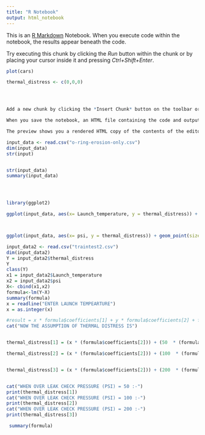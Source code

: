 ---
title: "R Notebook"
output: html_notebook
---

This is an [R Markdown](http://rmarkdown.rstudio.com) Notebook. When you execute code within the notebook, the results appear beneath the code. 

Try executing this chunk by clicking the *Run* button within the chunk or by placing your cursor inside it and pressing *Ctrl+Shift+Enter*. 

```{r}
plot(cars)

```
```{r}
thermal_distress <- c(0,0,0)




Add a new chunk by clicking the *Insert Chunk* button on the toolbar or by pressing *Ctrl+Alt+I*.

When you save the notebook, an HTML file containing the code and output will be saved alongside it (click the *Preview* button or press *Ctrl+Shift+K* to preview the HTML file).

The preview shows you a rendered HTML copy of the contents of the editor. Consequently, unlike *Knit*, *Preview* does not run any R code chunks. Instead, the output of the chunk when it was last run in the editor is displayed.
```
```{r}


input_data <- read.csv("o-ring-erosion-only.csv")
dim(input_data)
str(input)


str(input_data)
summary(input_data)




library(ggplot2)

ggplot(input_data, aes(x= Launch_temperature, y = thermal_distress)) + geom_point(size = 2.5, color="navy") + xlab("launch temp") + ylab("thermal distress") + ggtitle("Item Visibility vs Item Outlet Sales")



ggplot(input_data, aes(x= psi, y = thermal_distress)) + geom_point(size = 2.5, color="navy") + xlab("PSI") + ylab("thermal distress") + ggtitle("Item Visibility vs Item Outlet Sales")

input_data2 <- read.csv("traintest2.csv")
dim(input_data2)
Y = input_data2$thermal_distress
Y
class(Y)
x1 = input_data2$Launch_temperature
x2 = input_data2$psi
X<- cbind(x1,x2)
formula<-lm(Y~X)
summary(formula)
x = readline("ENTER LAUNCH TEMPEARTURE")
x = as.integer(x)

#result = x * formula$coefficients[1] + y * formula$coefficients[2] + formula$coefficients[0]
cat("NOW THE ASSUMPTION OF THERMAL DISTRESS IS")


thermal_distress[1] = (x * (formula$coefficients[2])) + (50  * (formula$coefficients[3] )) + formula$coefficients[1]

thermal_distress[2] = (x * (formula$coefficients[2])) + (100  * (formula$coefficients[3] )) + formula$coefficients[1]


thermal_distress[3] = (x * (formula$coefficients[2])) + (200  * (formula$coefficients[3] ))+ formula$coefficients[1]


cat("WHEN OVER LEAK CHECK PRESSURE (PSI) = 50 :-")
print(thermal_distress[1])
cat("WHEN OVER LEAK CHECK PRESSURE (PSI) = 100 :-")
print(thermal_distress[2])
cat("WHEN OVER LEAK CHECK PRESSURE (PSI) = 200 :-")
print(thermal_distress[3])
```





```{r}

 summary(formula)



```



